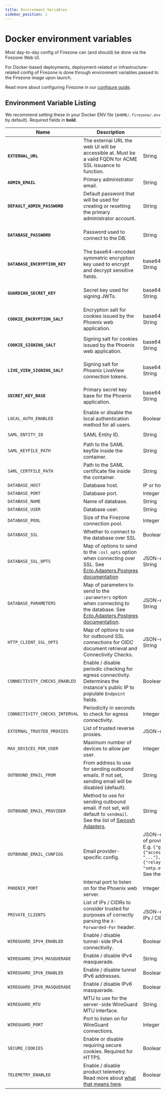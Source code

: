 ```yaml
---
title: Environment Variables
sidebar_position: 1
---
```


# Docker environment variables

Most day-to-day config of Firezone can (and should) be done via the
Firezone Web UI.

For Docker-based deployments, deployment-related or infrastructure-related
config of Firezone is done through environment variables passed to the
Firezone image upon launch.

Read more about configuring Firezone in our [configure guide](/deploy/configure).

## Environment Variable Listing

We recommend setting these in your Docker ENV file (`$HOME/.firezone/.env` by
default). Required fields in **bold**.

| Name                           | Description                                                                                                                                                                                                           | Format                                                                                                                                                                     | Default                                                                          |
| ------------------------------ | --------------------------------------------------------------------------------------------------------------------------------------------------------------------------------------------------------------------- | -------------------------------------------------------------------------------------------------------------------------------------------------------------------------- | -------------------------------------------------------------------------------- |
| **`EXTERNAL_URL`**             | The external URL the web UI will be accessible at. Must be a valid FQDN for ACME SSL issuance to function.                                                                                                            | String                                                                                                                                                                     |                                                                                  |
| **`ADMIN_EMAIL`**              | Primary administrator email.                                                                                                                                                                                          | String                                                                                                                                                                     |                                                                                  |
| **`DEFAULT_ADMIN_PASSWORD`**   | Default password that will be used for creating or resetting the primary administrator account.                                                                                                                       | String                                                                                                                                                                     | Randomly generated upon install with `docker run firezone/firezone bin/gen-env`. |
| **`DATABASE_PASSWORD`**        | Password used to connect to the DB.                                                                                                                                                                                   | String                                                                                                                                                                     | Randomly generated upon install with `docker run firezone/firezone bin/gen-env`. |
| **`DATABASE_ENCRYPTION_KEY`**  | The base64-encoded symmetric encryption key used to encrypt and decrypt sensitive fields.                                                                                                                             | base64-encoded String                                                                                                                                                      | Randomly generated upon install with `docker run firezone/firezone bin/gen-env`. |
| **`GUARDIAN_SECRET_KEY`**      | Secret key used for signing JWTs.                                                                                                                                                                                     | base64-encoded String                                                                                                                                                      | Randomly generated upon install with `docker run firezone/firezone bin/gen-env`. |
| **`COOKIE_ENCRYPTION_SALT`**   | Encryption salt for cookies issued by the Phoenix web application.                                                                                                                                                    | base64-encoded String                                                                                                                                                      | Randomly generated upon install with `docker run firezone/firezone bin/gen-env`. |
| **`COOKIE_SIGNING_SALT`**      | Signing salt for cookies issued by the Phoenix web application.                                                                                                                                                       | base64-encoded String                                                                                                                                                      | Randomly generated upon install with `docker run firezone/firezone bin/gen-env`. |
| **`LIVE_VIEW_SIGNING_SALT`**   | Signing salt for Phoenix LiveView connection tokens.                                                                                                                                                                  | base64-encoded String                                                                                                                                                      | Randomly generated upon install with `docker run firezone/firezone bin/gen-env`. |
| **`SECRET_KEY_BASE`**          | Primary secret key base for the Phoenix application.                                                                                                                                                                  | base64-encoded String                                                                                                                                                      | Randomly generated upon install with `docker run firezone/firezone bin/gen-env`. |
| `LOCAL_AUTH_ENABLED`           | Enable or disable the local authentication method for all users.                                                                                                                                                      | Boolean                                                                                                                                                                    | `true`                                                                           |
| `SAML_ENTITY_ID`               | SAML Entity ID.                                                                                                                                                                                                       | String                                                                                                                                                                     | `urn:firezone.dev:firezone-app`                                                  |
| `SAML_KEYFILE_PATH`            | Path to the SAML keyfile inside the container.                                                                                                                                                                        | String                                                                                                                                                                     | `/var/firezone/saml.key`                                                         |
| `SAML_CERTFILE_PATH`           | Path to the SAML certificate file inside the container.                                                                                                                                                               | String                                                                                                                                                                     | `/var/firezone/saml.crt`                                                         |
| `DATABASE_HOST`                | Database host.                                                                                                                                                                                                        | IP or hostname                                                                                                                                                             | `postgres`                                                                       |
| `DATABASE_PORT`                | Database port.                                                                                                                                                                                                        | Integer                                                                                                                                                                    | `5432`                                                                           |
| `DATABASE_NAME`                | Name of database.                                                                                                                                                                                                     | String                                                                                                                                                                     | `firezone`                                                                       |
| `DATABASE_USER`                | Database user.                                                                                                                                                                                                        | String                                                                                                                                                                     | `postgres`                                                                       |
| `DATABASE_POOL`                | Size of the Firezone connection pool.                                                                                                                                                                                 | Integer                                                                                                                                                                    | `10`                                                                             |
| `DATABASE_SSL`                 | Whether to connect to the database over SSL                                                                                                                                                                           | Boolean                                                                                                                                                                    | `false`                                                                          |
| `DATABASE_SSL_OPTS`            | Map of options to send to the `:ssl_opts` option when connecting over SSL. See [Ecto.Adapters.Postgres documentation](https://hexdocs.pm/ecto_sql/Ecto.Adapters.Postgres.html#module-connection-options)              | JSON-encoded String                                                                                                                                                        | `{}`                                                                             |
| `DATABASE_PARAMETERS`          | Map of parameters to send to the `:parameters` option when connecting to the database. See [Ecto.Adapters.Postgres documentation](https://hexdocs.pm/ecto_sql/Ecto.Adapters.Postgres.html#module-connection-options). | JSON-encoded String                                                                                                                                                        | `{}`                                                                             |
| `HTTP_CLIENT_SSL_OPTS`         | Map of options to use for outbound SSL connections for OIDC document retrieval and Connectivity Checks.                                                                                                               | JSON-encoded String                                                                                                                                                        | `{}`                                                                             |
| `CONNECTIVITY_CHECKS_ENABLED`  | Enable / disable periodic checking for egress connectivity. Determines the instance's public IP to populate `Endpoint` fields.                                                                                        | Boolean                                                                                                                                                                    | `true`                                                                           |
| `CONNECTIVITY_CHECKS_INTERVAL` | Periodicity in seconds to check for egress connectivity.                                                                                                                                                              | Integer                                                                                                                                                                    | `3600`                                                                           |
| `EXTERNAL_TRUSTED_PROXIES`     | List of trusted reverse proxies.                                                                                                                                                                                      | JSON-encoded array                                                                                                                                                         | `[]`                                                                             |
| `MAX_DEVICES_PER_USER`         | Maximum number of devices to allow per user.                                                                                                                                                                          | Integer                                                                                                                                                                    | `10`                                                                             |
| `OUTBOUND_EMAIL_FROM`          | From address to use for sending outbound emails. If not set, sending email will be disabled (default).                                                                                                                | String                                                                                                                                                                     |                                                                                  |
| `OUTBOUND_EMAIL_PROVIDER`      | Method to use for sending outbound email. If not set, will default to `sendmail`. See the list of [Swoosh Adapters](https://github.com/swoosh/swoosh#adapters).                                                       | String                                                                                                                                                                     |                                                                                  |
| `OUTBOUND_EMAIL_CONFIGS`       | Email provider-specific config.                                                                                                                                                                                       | JSON-encoded hash of provider config. E.g. `{"gmail": {"access_token": "..."}, "smtp": {"relay": "smtp.example.com"}}`. See the [swoosh docs](https://hexdocs.pm/swoosh/). | `{}`                                                                             |
| `PHOENIX_PORT`                 | Internal port to listen on for the Phoenix web server.                                                                                                                                                                | Integer                                                                                                                                                                    | `13000`                                                                          |
| `PRIVATE_CLIENTS`              | List of IPs / CIDRs to consider trusted for purposes of correctly parsing the `X-Forwarded-For` header.                                                                                                               | JSON-encoded list of IPs / CIDRs.                                                                                                                                          | `[]`                                                                             |
| `WIREGUARD_IPV4_ENABLED`       | Enable / disable tunnel-side IPv4 connectivity.                                                                                                                                                                       | Boolean                                                                                                                                                                    | `true`                                                                           |
| `WIREGUARD_IPV4_MASQUERADE`    | Enable / disable IPv4 masquerade.                                                                                                                                                                                     | String                                                                                                                                                                     | `true`                                                                           |
| `WIREGUARD_IPV6_ENABLED`       | Enable / disable tunnel IPv6 addresses.                                                                                                                                                                               | Boolean                                                                                                                                                                    | `true`                                                                           |
| `WIREGUARD_IPV6_MASQUERADE`    | Enable / disable IPv6 masquerade.                                                                                                                                                                                     | Boolean                                                                                                                                                                    | `true`                                                                           |
| `WIREGUARD_MTU`                | MTU to use for the server-side WireGuard MTU interface.                                                                                                                                                               | String                                                                                                                                                                     | `1280`                                                                           |
| `WIREGUARD_PORT`               | Port to listen on for WireGuard connections.                                                                                                                                                                          | Integer                                                                                                                                                                    | `51820`                                                                          |
| `SECURE_COOKIES`               | Enable or disable requiring secure cookies. Required for HTTPS.                                                                                                                                                       | Boolean                                                                                                                                                                    | `true`                                                                           |
| `TELEMETRY_ENABLED`            | Enable / disable product telemetry. Read more about [what that means here](/reference/telemetry).                                                                                                                     | Boolean                                                                                                                                                                    | `true`                                                                           |
